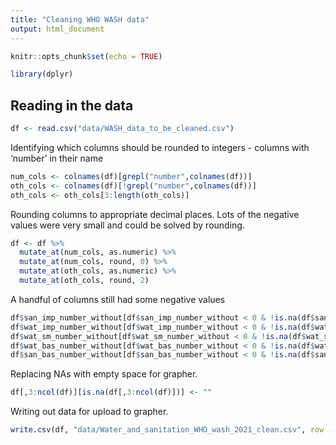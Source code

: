 ```yaml
---
title: "Cleaning WHO WASH data"
output: html_document
---
```


```r
knitr::opts_chunk$set(echo = TRUE)
```



```r
library(dplyr)

```

## Reading in the data


```r
df <- read.csv("data/WASH_data_to_be_cleaned.csv")
```

Identifying which columns should be rounded to integers - columns with 'number' in their name
```r

num_cols <- colnames(df)[grepl("number",colnames(df))]
oth_cols <- colnames(df)[!grepl("number",colnames(df))]
oth_cols <- oth_cols[3:length(oth_cols)]

```

Rounding columns to appropriate decimal places. Lots of the negative values were very small and could be solved by rounding. 
```r
df <- df %>% 
  mutate_at(num_cols, as.numeric) %>% 
  mutate_at(num_cols, round, 0) %>% 
  mutate_at(oth_cols, as.numeric) %>% 
  mutate_at(oth_cols, round, 2)
```
A handful of columns still had some negative values
```r
df$san_imp_number_without[df$san_imp_number_without < 0 & !is.na(df$san_imp_number_without)] <- 0
df$wat_imp_number_without[df$wat_imp_number_without < 0 & !is.na(df$wat_imp_number_without)] <- 0
df$wat_sm_number_without[df$wat_sm_number_without < 0 & !is.na(df$wat_sm_number_without)] <- 0
df$wat_bas_number_without[df$wat_bas_number_without < 0 & !is.na(df$wat_bas_number_without)] <- 0
df$san_bas_number_without[df$san_bas_number_without < 0 & !is.na(df$san_bas_number_without)] <- 0

```

Replacing NAs with empty space for grapher. 
```r
df[,3:ncol(df)][is.na(df[,3:ncol(df)])] <- ""

```

Writing out data for upload to grapher. 
```r
write.csv(df, "data/Water_and_sanitation_WHO_wash_2021_clean.csv", row.names = FALSE)

```
